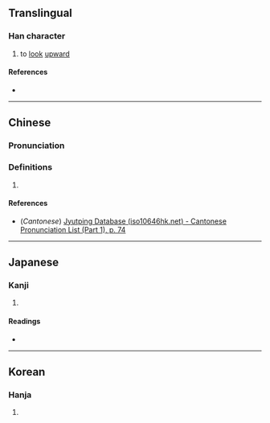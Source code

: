 {{character info}}
==Translingual==

===Han character===
{{Han char|rn=27|rad=厂|as=02|sn=4|four=|canj=NM|ids=⿱⺈厂}}

# to [[look]] [[upward]]

====References====
* {{Han ref|kx=0160.170|dkj=02892|dj=0367.020|hdz=10068.020|uh=5383|ud=21379}}

----

==Chinese==
{{zh-forms}}

===Pronunciation===
{{zh-pron
|m=wěi
|c=ngai5,ai5
|mc=y
|oc=y
|ma=
|cat=v
}}

===Definitions===
{{zh-hanzi}}

# {{rfdef|zh}}

====References====
* (''Cantonese'') [http://www.iso10646hk.net/jp/document/download.jsp Jyutping Database (iso10646hk.net) - Cantonese Pronunciation List (Part 1), p. 74]

----

==Japanese==

===Kanji===
{{ja-kanji|grade=|rs=厂02}}

# {{rfdef|ja|sort=厂02}}

====Readings====
* {{ja-readings|on=[[せん]] (sen), [[ぎ]] (gi), [[えん]] (en)|kun=[[あおぐ]] (aogu), [[たるき]] (taruki), [[のき]] (noki)}}

----

==Korean==

===Hanja===
{{ko-hanja|hangeul=[[점]], [[위]]|rv=jeom, wi|mr=chŏm, wi}}

# {{rfdef|ko|sort=厂02}}